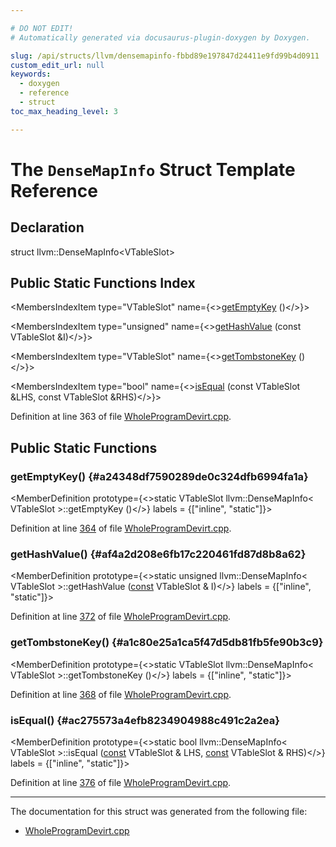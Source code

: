 ```yaml
---

# DO NOT EDIT!
# Automatically generated via docusaurus-plugin-doxygen by Doxygen.

slug: /api/structs/llvm/densemapinfo-fbbd89e197847d24411e9fd99b4d0911
custom_edit_url: null
keywords:
  - doxygen
  - reference
  - struct
toc_max_heading_level: 3

---
```





# The `DenseMapInfo` Struct Template Reference

<DoxygenPage pluginConfig={pluginConfig}>



## Declaration

<CodeBlock>struct llvm::DenseMapInfo&lt;VTableSlot&gt;</CodeBlock>

## Public Static Functions Index

<MembersIndex>

<MembersIndexItem
  type="VTableSlot"
  name={<><a href="#a24348df7590289de0c324dfb6994fa1a">getEmptyKey</a> ()</>}>
</MembersIndexItem>

<MembersIndexItem
  type="unsigned"
  name={<><a href="#af4a2d208e6fb17c220461fd87d8b8a62">getHashValue</a> (const VTableSlot &amp;I)</>}>
</MembersIndexItem>

<MembersIndexItem
  type="VTableSlot"
  name={<><a href="#a1c80e25a1ca5f47d5db81fb5fe90b3c9">getTombstoneKey</a> ()</>}>
</MembersIndexItem>

<MembersIndexItem
  type="bool"
  name={<><a href="#ac275573a4efb8234904988c491c2a2ea">isEqual</a> (const VTableSlot &amp;LHS, const VTableSlot &amp;RHS)</>}>
</MembersIndexItem>

</MembersIndex>


Definition at line 363 of file <a href="/docs/api/files/lib/lib/transforms/lib/transforms/ipo/wholeprogramdevirt-cpp">WholeProgramDevirt.cpp</a>.

<SectionDefinition>

## Public Static Functions

### getEmptyKey() {#a24348df7590289de0c324dfb6994fa1a}

<MemberDefinition
  prototype={<>static VTableSlot llvm::DenseMapInfo&lt; VTableSlot &gt;::getEmptyKey ()</>}
  labels = {["inline", "static"]}>

Definition at line <a href="/docs/api/files/lib/lib/transforms/lib/transforms/ipo/wholeprogramdevirt-cpp/#l00364">364</a> of file <a href="/docs/api/files/lib/lib/transforms/lib/transforms/ipo/wholeprogramdevirt-cpp">WholeProgramDevirt.cpp</a>.
</MemberDefinition>

### getHashValue() {#af4a2d208e6fb17c220461fd87d8b8a62}

<MemberDefinition
  prototype={<>static unsigned llvm::DenseMapInfo&lt; VTableSlot &gt;::getHashValue (<a href="/docs/api/files/lib/lib/target/lib/target/aarch64/aarch64promoteconstant-cpp/#a90f8350fecae261c25be85d38b451bff">const</a> VTableSlot &amp; I)</>}
  labels = {["inline", "static"]}>

Definition at line <a href="/docs/api/files/lib/lib/transforms/lib/transforms/ipo/wholeprogramdevirt-cpp/#l00372">372</a> of file <a href="/docs/api/files/lib/lib/transforms/lib/transforms/ipo/wholeprogramdevirt-cpp">WholeProgramDevirt.cpp</a>.
</MemberDefinition>

### getTombstoneKey() {#a1c80e25a1ca5f47d5db81fb5fe90b3c9}

<MemberDefinition
  prototype={<>static VTableSlot llvm::DenseMapInfo&lt; VTableSlot &gt;::getTombstoneKey ()</>}
  labels = {["inline", "static"]}>

Definition at line <a href="/docs/api/files/lib/lib/transforms/lib/transforms/ipo/wholeprogramdevirt-cpp/#l00368">368</a> of file <a href="/docs/api/files/lib/lib/transforms/lib/transforms/ipo/wholeprogramdevirt-cpp">WholeProgramDevirt.cpp</a>.
</MemberDefinition>

### isEqual() {#ac275573a4efb8234904988c491c2a2ea}

<MemberDefinition
  prototype={<>static bool llvm::DenseMapInfo&lt; VTableSlot &gt;::isEqual (<a href="/docs/api/files/lib/lib/target/lib/target/aarch64/aarch64promoteconstant-cpp/#a90f8350fecae261c25be85d38b451bff">const</a> VTableSlot &amp; LHS, <a href="/docs/api/files/lib/lib/target/lib/target/aarch64/aarch64promoteconstant-cpp/#a90f8350fecae261c25be85d38b451bff">const</a> VTableSlot &amp; RHS)</>}
  labels = {["inline", "static"]}>

Definition at line <a href="/docs/api/files/lib/lib/transforms/lib/transforms/ipo/wholeprogramdevirt-cpp/#l00376">376</a> of file <a href="/docs/api/files/lib/lib/transforms/lib/transforms/ipo/wholeprogramdevirt-cpp">WholeProgramDevirt.cpp</a>.
</MemberDefinition>

</SectionDefinition>

<hr/>

The documentation for this struct was generated from the following file:

<ul>
<li><a href="/docs/api/files/lib/lib/transforms/lib/transforms/ipo/wholeprogramdevirt-cpp">WholeProgramDevirt.cpp</a></li>
</ul>

</DoxygenPage>
